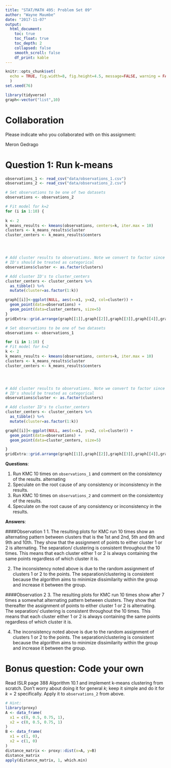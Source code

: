 ```yaml
---
title: "STAT/MATH 495: Problem Set 09"
author: "Wayne Maumbe"
date: "2017-11-07"
output:
  html_document:
    toc: true
    toc_float: true
    toc_depth: 2
    collapsed: false
    smooth_scroll: false
    df_print: kable
---
```


```r
knitr::opts_chunk$set(
  echo = TRUE, fig.width=8, fig.height=4.5, message=FALSE, warning = FALSE
  )
set.seed(76)

library(tidyverse)
graph<-vector("list",10)
```



# Collaboration

Please indicate who you collaborated with on this assignment: 

Meron Gedrago

# Question 1: Run k-means

```r
observations_1 <- read_csv("data/observations_1.csv")
observations_2 <- read_csv("data/observations_2.csv")

# Set observations to be one of two datasets
observations <- observations_2

# Fit model for k=2
for (i in 1:10) {
  
k <- 2
k_means_results <- kmeans(observations, centers=k, iter.max = 10)
clusters <- k_means_results$cluster
cluster_centers <- k_means_results$centers




# Add cluster results to observations. Note we convert to factor since cluster
# ID's should be treated as categorical
observations$cluster <- as.factor(clusters)

# Add cluster ID's to cluster_centers
cluster_centers <- cluster_centers %>% 
  as_tibble() %>% 
  mutate(cluster=as.factor(1:k))

graph[[i]]<-ggplot(NULL, aes(x=x1, y=x2, col=cluster)) +
  geom_point(data=observations) +
  geom_point(data=cluster_centers, size=5)
}
gridExtra::grid.arrange(graph[[1]],graph[[2]],graph[[3]],graph[[4]],graph[[5]],graph[[6]],graph[[7]],graph[[8]],graph[[9]],graph[[10]],ncol=2)
```


```r
# Set observations to be one of two datasets
observations <- observations_1

for (i in 1:10) {
# Fit model for k=2
k <- 2
k_means_results <- kmeans(observations, centers=k, iter.max = 10)
clusters <- k_means_results$cluster
cluster_centers <- k_means_results$centers




# Add cluster results to observations. Note we convert to factor since cluster
# ID's should be treated as categorical
observations$cluster <- as.factor(clusters)

# Add cluster ID's to cluster_centers
cluster_centers <- cluster_centers %>% 
  as_tibble() %>% 
  mutate(cluster=as.factor(1:k))

graph[[i]]<-ggplot(NULL, aes(x=x1, y=x2, col=cluster)) +
  geom_point(data=observations) +
  geom_point(data=cluster_centers, size=5)

}
gridExtra::grid.arrange(graph[[1]],graph[[2]],graph[[3]],graph[[4]],graph[[5]],graph[[6]],graph[[7]],graph[[8]],graph[[9]],graph[[10]],ncol=2)


```

**Questions**:

1. Run KMC 10 times on `observations_1` and comment on the consistency of the
results.
alternating 
2. Speculate on the root cause of any consistency or inconsistency in the
results.
3. Run KMC 10 times on `observations_2` and comment on the consistentcy of the
results.
4. Speculate on the root cause of any consistency or inconsistency in the
results.

**Answers**:

####Observation 1
1. The resulting plots for KMC run 10 times show an alternating pattern between clusters that is the 1st and 2nd, 5th and 6th and 9th and 10th. They show that the assignment of points to either cluster 1 or 2 is alternating. 
  The separation/ clustering is consistent throughout the 10 times. This means that each cluster either 1 or 2 is always containing the same points regardless of which cluster it is. 
  
2. The inconsistency noted above is due to the random assignment of clusters 1 or 2 to the points. The separation/clustering is consistent because the algorithm aims to minimize dissimilarity within  the group and increase it between the group.

####Observation 2
3. The resulting plots for KMC run 10 times show after 7 times a somewhat alternating pattern between clusters. They show that thereafter the assignment of points to either cluster 1 or 2 is alternating.  
  The separation/ clustering is consistent throughout the 10 times. This means that each cluster either 1 or 2 is always containing the same points regardless of which cluster it is. 
  
4. The inconsistency noted above is due to the random assignment of clusters 1 or 2 to the points. The separation/clustering is consistent because the algorithm aims to minimize dissimilarity within  the group and increase it between the group. 




# Bonus question: Code your own

Read ISLR page 388 Algorithm 10.1 and implement k-means clustering from scratch.
Don't worry about doing it for general $k$; keep it simple and do it for $k=2$
specifically. Apply it to `observations_2` from above.

```r
# Hint:
library(proxy)
A <- data_frame(
  x1 = c(0, 0.5, 0.75, 1),
  x2 = c(0, 0.5, 0.75, 1)
)
B <- data_frame(
  x1 = c(1, 0),
  x2 = c(1, 0)
)
distance_matrix <- proxy::dist(x=A, y=B)
distance_matrix
apply(distance_matrix, 1, which.min)
```

